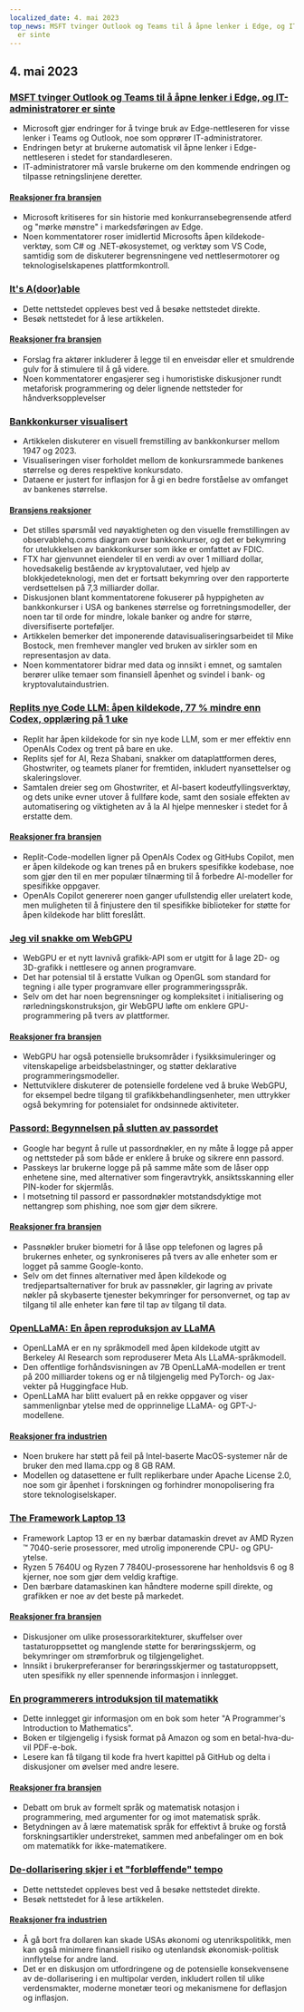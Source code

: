 ```yaml
---
localized_date: 4. mai 2023
top_news: MSFT tvinger Outlook og Teams til å åpne lenker i Edge, og IT-administratorer
  er sinte
---
```




<CallToAction />

<Steps>

## 4. mai 2023

### [MSFT tvinger Outlook og Teams til å åpne lenker i Edge, og IT-administratorer er sinte](https://www.theverge.com/2023/5/3/23709297/microsoft-edge-force-outlook-teams-web-links-open)

- Microsoft gjør endringer for å tvinge bruk av Edge-nettleseren for visse lenker i Teams og Outlook, noe som opprører IT-administratorer.
- Endringen betyr at brukerne automatisk vil åpne lenker i Edge-nettleseren i stedet for standardleseren.
- IT-administratorer må varsle brukerne om den kommende endringen og tilpasse retningslinjene deretter.

#### [Reaksjoner fra bransjen](http://news.ycombinator.com/item?id=35800158)

- Microsoft kritiseres for sin historie med konkurransebegrensende atferd og "mørke mønstre" i markedsføringen av Edge.
- Noen kommentatorer roser imidlertid Microsofts åpen kildekode-verktøy, som C# og .NET-økosystemet, og verktøy som VS Code, samtidig som de diskuterer begrensningene ved nettlesermotorer og teknologiselskapenes plattformkontroll.

### [It's A(door)able](https://ncase.me/door/)

- Dette nettstedet oppleves best ved å besøke nettstedet direkte.
- Besøk nettstedet for å lese artikkelen.

#### [Reaksjoner fra bransjen](http://news.ycombinator.com/item?id=35800492)

- Forslag fra aktører inkluderer å legge til en enveisdør eller et smuldrende gulv for å stimulere til å gå videre.
- Noen kommentatorer engasjerer seg i humoristiske diskusjoner rundt metaforisk programmering og deler lignende nettsteder for håndverksopplevelser

### [Bankkonkurser visualisert](https://observablehq.com/@mbostock/bank-failures)

- Artikkelen diskuterer en visuell fremstilling av bankkonkurser mellom 1947 og 2023.
- Visualiseringen viser forholdet mellom de konkursrammede bankenes størrelse og deres respektive konkursdato.
- Dataene er justert for inflasjon for å gi en bedre forståelse av omfanget av bankenes størrelse.

#### [Bransjens reaksjoner](http://news.ycombinator.com/item?id=35795975)

- Det stilles spørsmål ved nøyaktigheten og den visuelle fremstillingen av observablehq.coms diagram over bankkonkurser, og det er bekymring for utelukkelsen av bankkonkurser som ikke er omfattet av FDIC.
- FTX har gjenvunnet eiendeler til en verdi av over 1 milliard dollar, hovedsakelig bestående av kryptovalutaer, ved hjelp av blokkjedeteknologi, men det er fortsatt bekymring over den rapporterte verdsettelsen på 7,3 milliarder dollar.
- Diskusjonen blant kommentatorene fokuserer på hyppigheten av bankkonkurser i USA og bankenes størrelse og forretningsmodeller, der noen tar til orde for mindre, lokale banker og andre for større, diversifiserte porteføljer.
- Artikkelen bemerker det imponerende datavisualiseringsarbeidet til Mike Bostock, men fremhever mangler ved bruken av sirkler som en representasjon av data.
- Noen kommentatorer bidrar med data og innsikt i emnet, og samtalen berører ulike temaer som finansiell åpenhet og svindel i bank- og kryptovalutaindustrien.

### [Replits nye Code LLM: åpen kildekode, 77 % mindre enn Codex, opplæring på 1 uke](https://www.latent.space/p/reza-shabani#details)

- Replit har åpen kildekode for sin nye kode LLM, som er mer effektiv enn OpenAIs Codex og trent på bare en uke.
- Replits sjef for AI, Reza Shabani, snakker om dataplattformen deres, Ghostwriter, og teamets planer for fremtiden, inkludert nyansettelser og skaleringslover.
- Samtalen dreier seg om Ghostwriter, et AI-basert kodeutfyllingsverktøy, og dets unike evner utover å fullføre kode, samt den sosiale effekten av automatisering og viktigheten av å la AI hjelpe mennesker i stedet for å erstatte dem.

#### [Reaksjoner fra bransjen](http://news.ycombinator.com/item?id=35803435)

- Replit-Code-modellen ligner på OpenAIs Codex og GitHubs Copilot, men er åpen kildekode og kan trenes på en brukers spesifikke kodebase, noe som gjør den til en mer populær tilnærming til å forbedre AI-modeller for spesifikke oppgaver.
- OpenAIs Copilot genererer noen ganger ufullstendig eller urelatert kode, men muligheten til å finjustere den til spesifikke biblioteker for støtte for åpen kildekode har blitt foreslått.

### [Jeg vil snakke om WebGPU](https://cohost.org/mcc/post/1406157-i-want-to-talk-about-webgpu)

- WebGPU er et nytt lavnivå grafikk-API som er utgitt for å lage 2D- og 3D-grafikk i nettlesere og annen programvare.
- Det har potensial til å erstatte Vulkan og OpenGL som standard for tegning i alle typer programvare eller programmeringsspråk.
- Selv om det har noen begrensninger og kompleksitet i initialisering og rørledningskonstruksjon, gir WebGPU løfte om enklere GPU-programmering på tvers av plattformer.

#### [Reaksjoner fra bransjen](http://news.ycombinator.com/item?id=35800988)

- WebGPU har også potensielle bruksområder i fysikksimuleringer og vitenskapelige arbeidsbelastninger, og støtter deklarative programmeringsmodeller.
- Nettutviklere diskuterer de potensielle fordelene ved å bruke WebGPU, for eksempel bedre tilgang til grafikkbehandlingsenheter, men uttrykker også bekymring for potensialet for ondsinnede aktiviteter.

### [Passord: Begynnelsen på slutten av passordet](https://blog.google/technology/safety-security/the-beginning-of-the-end-of-the-password/)

- Google har begynt å rulle ut passordnøkler, en ny måte å logge på apper og nettsteder på som både er enklere å bruke og sikrere enn passord.
- Passkeys lar brukerne logge på på samme måte som de låser opp enhetene sine, med alternativer som fingeravtrykk, ansiktsskanning eller PIN-koder for skjermlås.
- I motsetning til passord er passordnøkler motstandsdyktige mot nettangrep som phishing, noe som gjør dem sikrere.

#### [Reaksjoner fra bransjen](http://news.ycombinator.com/item?id=35801392)

- Passnøkler bruker biometri for å låse opp telefonen og lagres på brukernes enheter, og synkroniseres på tvers av alle enheter som er logget på samme Google-konto.
- Selv om det finnes alternativer med åpen kildekode og tredjepartsalternativer for bruk av passnøkler, gir lagring av private nøkler på skybaserte tjenester bekymringer for personvernet, og tap av tilgang til alle enheter kan føre til tap av tilgang til data.

### [OpenLLaMA: En åpen reproduksjon av LLaMA](https://github.com/openlm-research/open_llama)

- OpenLLaMA er en ny språkmodell med åpen kildekode utgitt av Berkeley AI Research som reproduserer Meta AIs LLaMA-språkmodell.
- Den offentlige forhåndsvisningen av 7B OpenLLaMA-modellen er trent på 200 milliarder tokens og er nå tilgjengelig med PyTorch- og Jax-vekter på Huggingface Hub.
- OpenLLaMA har blitt evaluert på en rekke oppgaver og viser sammenlignbar ytelse med de opprinnelige LLaMA- og GPT-J-modellene.

#### [Reaksjoner fra industrien](http://news.ycombinator.com/item?id=35798888)

- Noen brukere har støtt på feil på Intel-baserte MacOS-systemer når de bruker den med llama.cpp og 8 GB RAM.
- Modellen og datasettene er fullt replikerbare under Apache License 2.0, noe som gir åpenhet i forskningen og forhindrer monopolisering fra store teknologiselskaper.

### [The Framework Laptop 13](https://frame.work/blog/announcing-the-framework-laptop-13-powered-by-amd-ryzen)

- Framework Laptop 13 er en ny bærbar datamaskin drevet av AMD Ryzen ™ 7040-serie prosessorer, med utrolig imponerende CPU- og GPU-ytelse.
- Ryzen 5 7640U og Ryzen 7 7840U-prosessorene har henholdsvis 6 og 8 kjerner, noe som gjør dem veldig kraftige.
- Den bærbare datamaskinen kan håndtere moderne spill direkte, og grafikken er noe av det beste på markedet.

#### [Reaksjoner fra bransjen](http://news.ycombinator.com/item?id=35802210)

- Diskusjoner om ulike prosessorarkitekturer, skuffelser over tastaturoppsettet og manglende støtte for berøringsskjerm, og bekymringer om strømforbruk og tilgjengelighet.
- Innsikt i brukerpreferanser for berøringsskjermer og tastaturoppsett, uten spesifikk ny eller spennende informasjon i innlegget.

### [En programmerers introduksjon til matematikk](https://pimbook.org)

- Dette innlegget gir informasjon om en bok som heter "A Programmer's Introduction to Mathematics".
- Boken er tilgjengelig i fysisk format på Amazon og som en betal-hva-du-vil PDF-e-bok.
- Lesere kan få tilgang til kode fra hvert kapittel på GitHub og delta i diskusjoner om øvelser med andre lesere.

#### [Reaksjoner fra bransjen](http://news.ycombinator.com/item?id=35800136)

- Debatt om bruk av formelt språk og matematisk notasjon i programmering, med argumenter for og imot matematisk språk.
- Betydningen av å lære matematisk språk for effektivt å bruke og forstå forskningsartikler understreket, sammen med anbefalinger om en bok om matematikk for ikke-matematikere.

### [De-dollarisering skjer i et "forbløffende" tempo](https://www.bloomberg.com/news/articles/2023-04-18/de-dollarization-is-happening-at-a-stunning-pace-jen-says)

- Dette nettstedet oppleves best ved å besøke nettstedet direkte.
- Besøk nettstedet for å lese artikkelen.

#### [Reaksjoner fra industrien](http://news.ycombinator.com/item?id=35796915)

- Å gå bort fra dollaren kan skade USAs økonomi og utenrikspolitikk, men kan også minimere finansiell risiko og utenlandsk økonomisk-politisk innflytelse for andre land.
- Det er en diskusjon om utfordringene og de potensielle konsekvensene av de-dollarisering i en multipolar verden, inkludert rollen til ulike verdensmakter, moderne monetær teori og mekanismene for deflasjon og inflasjon.

</Steps>
